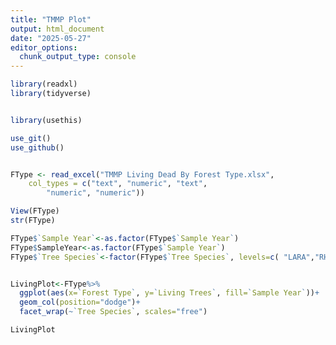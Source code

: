 ```yaml
---
title: "TMMP Plot"
output: html_document
date: "2025-05-27"
editor_options: 
  chunk_output_type: console
---
```


```r
library(readxl)
library(tidyverse)


library(usethis)

use_git()
use_github()


FType <- read_excel("TMMP Living Dead By Forest Type.xlsx", 
    col_types = c("text", "numeric", "text", 
        "numeric", "numeric"))

View(FType)
str(FType)

FType$`Sample Year`<-as.factor(FType$`Sample Year`)
FType$SampleYear<-as.factor(FType$`Sample Year`)
FType$`Tree Species`<-factor(FType$`Tree Species`, levels=c( "LARA","RHMA", "AVGE", "THPO","COER", "ACTO"))


LivingPlot<-FType%>%
  ggplot(aes(x=`Forest Type`, y=`Living Trees`, fill=`Sample Year`))+
  geom_col(position="dodge")+
  facet_wrap(~`Tree Species`, scales="free")

LivingPlot
```


